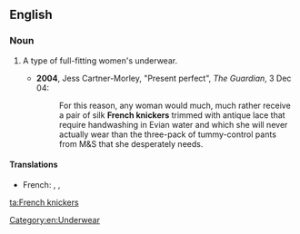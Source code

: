 ==English==
{{wikipedia}}
===Noun===
{{en-plural noun|[[French]] [[knickers]]}}

# {{UK}} A type of full-fitting women's underwear.
#*'''2004''', Jess Cartner-Morley, "Present perfect", ''The Guardian'', 3 Dec 04:
#*:For this reason, any woman would much, much rather receive a pair of silk '''French knickers''' trimmed with antique lace that require handwashing in Evian water and which she will never actually wear than the three-pack of tummy-control pants from M&S that she desperately needs. 

====Translations====
{{trans-top}}
*French: {{t|fr|culotte-short|f}}, {{t|fr|culotte flottante|f}}, {{t|fr|shorty|m}}
{{trans-mid}}
{{trans-bottom}}

[[Category:en:Underwear]]

[[ta:French knickers]]